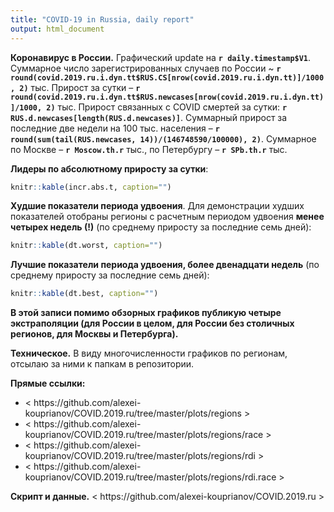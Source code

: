 ```yaml
---
title: "COVID-19 in Russia, daily report"
output: html_document
---
```


**Коронавирус в России.** Графический update на **`r daily.timestamp$V1`**. Суммарное число зарегистрированных случаев по России ~ **`r round(covid.2019.ru.i.dyn.tt$RUS.CS[nrow(covid.2019.ru.i.dyn.tt)]/1000, 2)`** тыс. Прирост за сутки -- **`r round(covid.2019.ru.i.dyn.tt$RUS.newcases[nrow(covid.2019.ru.i.dyn.tt)]/1000, 2)`** тыс. Прирост связанных с COVID смертей за сутки: **`r RUS.d.newcases[length(RUS.d.newcases)]`**. Суммарный прирост за последние две недели на 100 тыс. населения -- **`r round(sum(tail(RUS.newcases, 14))/(146748590/100000), 2)`**. Суммарное по Москве -- **`r Moscow.th.r`** тыс., по Петербургу -- **`r SPb.th.r`** тыс. 

**Лидеры по абсолютному приросту за сутки**: 

```r
knitr::kable(incr.abs.t, caption="")
```

**Худшие показатели периода удвоения**. Для демонстрации худших показателей отобраны регионы с расчетным периодом удвоения **менее четырех недель (!)** (по среднему приросту за последние семь дней): 

```r
knitr::kable(dt.worst, caption="")
```

**Лучшие показатели периода удвоения, более двенадцати недель** (по среднему приросту за последние семь дней): 

```r
knitr::kable(dt.best, caption="")
```

**В этой записи помимо обзорных графиков публикую четыре экстраполяции (для России в целом, для России без столичных регионов, для Москвы и Петербурга).**

**Техническое.** В виду многочисленности графиков по регионам, отсылаю за ними к папкам в репозитории. 

**Прямые ссылки:**

* < https://github.com/alexei-kouprianov/COVID.2019.ru/tree/master/plots/regions >
* < https://github.com/alexei-kouprianov/COVID.2019.ru/tree/master/plots/regions/race >
* < https://github.com/alexei-kouprianov/COVID.2019.ru/tree/master/plots/regions/rdi >
* < https://github.com/alexei-kouprianov/COVID.2019.ru/tree/master/plots/regions/rdi.race >

**Скрипт и данные.** < https://github.com/alexei-kouprianov/COVID.2019.ru >
